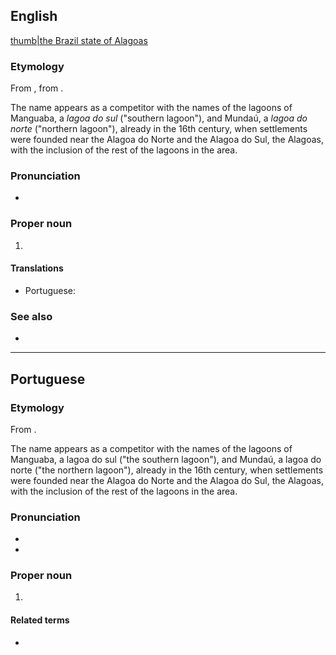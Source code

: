 {{also|Alagoa}}
==English==
[[file:Brazil State Alagoas.svg|thumb|the Brazil state of Alagoas]]

===Etymology===
From {{bor|en|pt|Alagoas}}, from {{m|pt|alagoas||lakes}}.

The name appears as a competitor with the names of the lagoons of Manguaba, a ''lagoa do sul'' ("southern lagoon"), and Mundaú, a ''lagoa do norte'' ("northern lagoon"), already in the 16th century, when settlements were founded near the Alagoa do Norte and the Alagoa do Sul, the Alagoas, with the inclusion of the rest of the lagoons in the area.

===Pronunciation===
* {{IPA|en|/ˌæləˈɡəʊəs/|/ˌɑːləˈɡəʊəs/|/ˌɑːlɑːˈɡəʊɑːs/}}

===Proper noun===
{{en-proper noun}}

# {{place|en|state|r/Northeast Region|c/Brazil|capital=Maceió}}

====Translations====
{{trans-top|state in north-eastern Brazil}}
* Portuguese: {{t+|pt|Alagoas}}
{{trans-mid}}
{{trans-bottom}}

===See also===
* {{projectlink|pedia}}

----

==Portuguese==

===Etymology===
From {{m|pt|alagoas||lakes}}.

The name appears as a competitor with the names of the lagoons of Manguaba, a lagoa do sul ("the southern lagoon"), and Mundaú, a lagoa do norte ("the northern lagoon"), already in the 16th century, when settlements were founded near the Alagoa do Norte and the Alagoa do Sul, the Alagoas, with the inclusion of the rest of the lagoons in the area.

===Pronunciation===
{{pt-IPA|br=Alagôas|pt=Alagouas}}
* {{audio|pt|Pt-br Alagoas.ogg|Audio (BR)}}
* {{hyph|pt|A|la|go|as}}

===Proper noun===
{{pt-proper noun|m|g2=f-p}}

# {{place|pt|state|r/Northeast Region|c/Brazil|capital=Maceió}}
#: {{syn|pt|AL}} {{gloss|abbreviation}}

====Related terms====
* {{l|pt|alagoano}} {{gloss|[[demonym]]}}